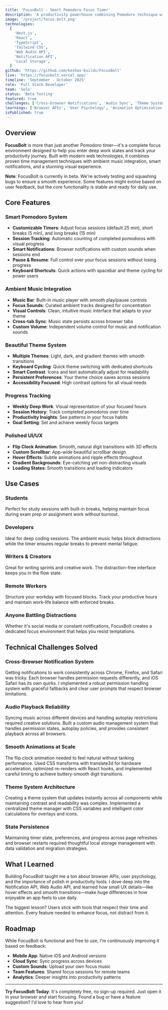 ```yaml
---
title: 'FocusBolt - Smart Pomodoro Focus Timer'
description: 'A productivity powerhouse combining Pomodoro technique with ambient music, smart notifications, and beautiful themes to help you achieve deep work sessions'
image: '/project/focus-bolt.png'
technologies:
  [
    'Next.js',
    'React',
    'TypeScript',
    'Tailwind CSS',
    'Web Audio API',
    'Notification API',
    'Local Storage',
  ]
github: 'https://github.com/keshav-builds/FocusBolt'
live: 'https://focusbolt.vercel.app/'
timeline: 'September - October 2025'
role: 'Full Stack Developer'
team: 'Solo'
status: 'Beta Testing'
featured: true
challenges: ['Cross-browser Notifications', 'Audio Sync', 'Theme System', 'Performance']
learnings: ['Browser APIs', 'User Psychology', 'Animation Optimization', 'PWA Capabilities']
isPublished: true
---
```


## Overview

**FocusBolt** is more than just another Pomodoro timer—it's a complete focus environment designed to help you enter deep work states and track your productivity journey. Built with modern web technologies, it combines proven time management techniques with ambient music integration, smart notifications, and a stunning visual experience.

**Note**: FocusBolt is currently in beta. We're actively testing and squashing bugs to ensure a smooth experience. Some features might evolve based on user feedback, but the core functionality is stable and ready for daily use.

## Core Features

### **Smart Pomodoro System**

- **Customizable Timers**: Adjust focus sessions (default 25 min), short breaks (5 min), and long breaks (15 min)
- **Session Tracking**: Automatic counting of completed pomodoros with visual progress
- **Smart Notifications**: Browser notifications with custom sounds when sessions end
- **Pause & Resume**: Full control over your focus sessions without losing progress
- **Keyboard Shortcuts**: Quick actions with spacebar and theme cycling for power users

### **Ambient Music Integration**

- **Music Bar**: Built-in music player with smooth play/pause controls
- **Focus Sounds**: Curated ambient tracks designed for concentration
- **Visual Controls**: Clean, intuitive music interface that adapts to your theme
- **Cross-tab Sync**: Music state persists across browser tabs
- **Custom Volume**: Independent volume control for music and notification sounds

### **Beautiful Theme System**

- **Multiple Themes**: Light, dark, and gradient themes with smooth transitions
- **Keyboard Cycling**: Quick theme switching with dedicated shortcuts
- **Smart Contrast**: Icons and text automatically adjust for readability
- **Persistent Preferences**: Your theme choice saves across sessions
- **Accessibility Focused**: High contrast options for all visual needs

### **Progress Tracking**

- **Weekly Deep Work**: Visual representation of your focused hours
- **Session History**: Track completed pomodoros over time
- **Productivity Insights**: See patterns in your focus habits
- **Goal Setting**: Set and achieve weekly focus targets

### **Polished UI/UX**

- **Flip Clock Animation**: Smooth, natural digit transitions with 3D effects
- **Custom Scrollbar**: App-wide beautiful scrollbar design
- **Hover Effects**: Subtle animations and ripple effects throughout
- **Gradient Backgrounds**: Eye-catching yet non-distracting visuals
- **Loading States**: Smooth transitions and loading indicators

## Use Cases

### **Students**

Perfect for study sessions with built-in breaks, helping maintain focus during exam prep or assignment work without burnout.

### **Developers**

Ideal for deep coding sessions. The ambient music helps block distractions while the timer ensures regular breaks to prevent mental fatigue.

### **Writers & Creators**

Great for writing sprints and creative work. The distraction-free interface keeps you in the flow state.

### **Remote Workers**

Structure your workday with focused blocks. Track your productive hours and maintain work-life balance with enforced breaks.

### **Anyone Battling Distractions**

Whether it's social media or constant notifications, FocusBolt creates a dedicated focus environment that helps you resist temptations.

## Technical Challenges Solved

### **Cross-Browser Notification System**

Getting notifications to work consistently across Chrome, Firefox, and Safari was tricky. Each browser handles permission requests differently, and iOS Safari has its own quirks. I implemented a robust permission handling system with graceful fallbacks and clear user prompts that respect browser limitations.

### **Audio Playback Reliability**

Syncing music across different devices and handling autoplay restrictions required creative solutions. Built a custom audio management system that handles permission states, autoplay policies, and provides consistent playback across all browsers.

### **Smooth Animations at Scale**

The flip clock animation needed to feel natural without tanking performance. Used CSS transforms with translate3d for hardware acceleration, optimized re-renders with React hooks, and implemented careful timing to achieve buttery-smooth digit transitions.

### **Theme System Architecture**

Creating a theme system that updates instantly across all components while maintaining contrast and readability was complex. Implemented a centralized theme manager with CSS variables and intelligent color calculations for overlays and icons.

### **State Persistence**

Maintaining timer state, preferences, and progress across page refreshes and browser restarts required thoughtful local storage management with data validation and migration strategies.

## What I Learned

Building FocusBolt taught me a ton about browser APIs, user psychology, and the importance of polish in productivity tools. I dove deep into the Notification API, Web Audio API, and learned how small UX details—like hover effects and smooth transitions—make huge differences in how enjoyable an app feels to use daily.

The biggest lesson? Users stick with tools that respect their time and attention. Every feature needed to enhance focus, not distract from it.

## Roadmap

While FocusBolt is functional and free to use, I'm continuously improving it based on feedback:

- **Mobile App**: Native iOS and Android versions
- **Cloud Sync**: Sync progress across devices
- **Custom Sounds**: Upload your own focus music
- **Team Features**: Shared focus sessions for remote teams
- **Analytics**: Deeper insights into productivity patterns

---

**Try FocusBolt Today**: It's completely free, no sign-up required. Just open it in your browser and start focusing. Found a bug or have a feature suggestion? I'd love to hear from you!
